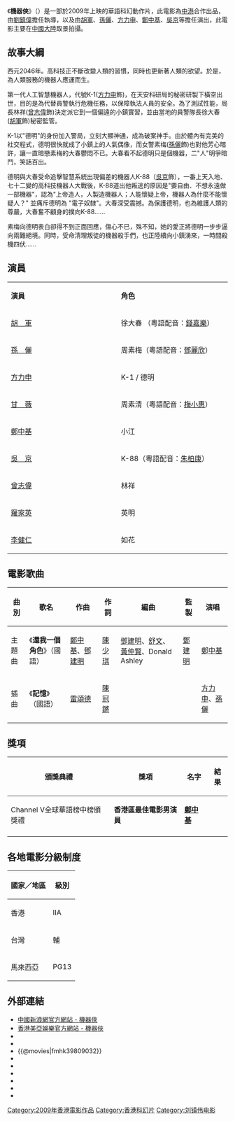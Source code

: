 {{Infobox Film
| name               = 機器俠
| original_name      = {{lang|en|Kung Fu Cyborg}}
| image              = Kung Fu Cyborg.jpg
| caption            = 《機器俠》中國大陸版電影海報
| director           = [[劉鎮偉|劉鎮偉]]
| producer           = [[卓伍|卓　伍]]<br/>[[汪天雲|汪天雲]]<br/>[[劉洪鵬|劉洪鵬]]<br/>[[羅雪瑩|羅雪瑩]]<br/>[[甘蕙茵|甘蕙茵]]<br/>[[朱嘉懿|朱嘉懿]]<br/>[[李莉|李　莉]]
| producer_2         = [[卓順國|卓順國]]<br/>[[徐詠雯|徐詠雯]]<br/>[[殷春樹|殷春樹]]<br/>[[胡文標|胡文標]]
| writer             = 劉鎮偉
| starring           = [[胡軍|胡　軍]]<br/>[[孫儷|孫　儷]]<br/>[[方力申|方力申]]<br/>[[鄭中基|鄭中基]]<br/>[[吳京_(演員)|吳　京]] 
| music              = [[雷頌德|雷頌德]]<br/>鄭中基
| maintheme          = 〈還我一個角色〉鄭中基
| cinematography     = 馮遠文 HKSC
| editing            = 林安兒 HKSE
| production_company = 浙江樂視鎮偉影視有限公司<br/>樂視娛樂（中國）有限公司
| distributor        = [[美亞娛樂|美亞娛樂]]
| released           = {{flagicon|CHN}}{{film date|2009|8|13}}<br/>{{flagicon|HK}}{{film date|2009|8|20}}<br/>{{flagicon|MYS}}{{film date|2009|8|27}}<br/>{{flagicon|TWN}}{{film date|2009|10|2}}
| runtime            = 103分鐘
| country            = {{中國大陸電影產地}}<br>{{香港電影產地}}
| language           = [[粵語|粵語]] / [[普通話|普通話]]
| budget             = 
| gross              = 
}}
《'''機器俠'''》（{{lang-en|'''Kung Fu Cyborg'''}}）是一部於2009年上映的華語科幻動作片，此電影為[[中華人民共和國|中]][[香港|港]]合作出品，由[[劉鎮偉|劉鎮偉]]擔任執導，以及由[[胡軍|胡軍]]、[[孫儷|孫儷]]、[[方力申|方力申]]、[[鄭中基|鄭中基]]、[[吳京_(演員)|吳京]]等擔任演出，此電影主要在[[中國大陸|中國大陸]]取景拍攝。

==故事大綱==
西元2046年。高科技正不斷改變人類的習慣，同時也更新著人類的欲望。於是，為人類服務的機器人應運而生。

第一代人工智慧機器人，代號K-1([[方力申|方力申]]飾)，在天安科研局的秘密研製下橫空出世，目的是為代替員警執行危機任務，以保障執法人員的安全。為了測試性能，局長林祥([[曾志偉|曾志偉]]飾)決定派它到一個偏遠的小鎮實習，並由當地的員警隊長徐大春([[胡軍|胡軍]]飾)秘密監管。

K-1以"德明"的身份加入警局，立刻大顯神通，成為破案神手。由於體內有完美的社交程式，德明很快就成了小鎮上的人氣偶像，而女警素梅([[孫儷|孫儷]]飾)也對他芳心暗許，讓一直暗戀素梅的大春鬱悶不已。大春看不起德明只是個機器，二"人"明爭暗鬥，笑話百出。

德明與大春受命追擊智慧系統出現偏差的機器人K-88（[[吳京_(演員)|吳京]]飾），一番上天入地、七十二變的高科技機器人大戰後，K-88道出他叛逃的原因是"要自由、不想永遠做一部機器"，認為"上帝造人，人製造機器人；人能懷疑上帝，機器人為什麼不能懷疑人？" 並痛斥德明為 "電子奴隸"。大春深受震撼。為保護德明，也為維護人類的尊嚴，大春奮不顧身的撲向K-88……

素梅向德明表白卻得不到正面回應，傷心不已，殊不知，她的愛正將德明一步步逼向兩難絕境。同時，受命清理叛徒的機器殺手們，也正陸續向小鎮湧來，一時間殺機四伏……

==演員==
{|class="wikitable" width="50%"
|- style="background:cornflowerblue; color:white" align=center
|style="width:2%"|'''演員'''||style="width:2%"|'''角色'''
|-
|[[胡軍|胡　軍]] || 徐大春 （粵語配音：[[錢嘉樂|錢嘉樂]]）
|-
|[[孫儷|孫　儷]] || 周素梅（粵語配音：[[鄧麗欣|鄧麗欣]]）
|-
|[[方力申|方力申]] || K-1 / 德明
|-
|[[甘薇|甘　薇]] || 周素清（粵語配音：[[梅小惠|梅小惠]]）
|-
|[[鄭中基|鄭中基]] || 小江
|-
|[[吳京_(演員)|吳　京]] || K-88（粵語配音：[[朱柏康|朱柏康]]）
|-
|[[曾志偉|曾志偉]] || 林祥
|-
|[[羅家英|羅家英]] || 英明
|-
|[[李健仁|李健仁]] || 如花
|}

==電影歌曲==
{| class="wikitable"
|-
! 曲別 !! 歌名 !! 作曲 !! 作詞 !! 編曲 !! 監製 !! 演唱
|-
|主題曲||《'''還我一個角色'''》（國語）||[[鄭中基|鄭中基]]、[[鄧建明|鄧建明]]||[[陳少琪|陳少琪]]||[[鄧建明|鄧建明]]、[[舒文_(音樂人)|舒文]]、[[黃仲賢|黃仲賢]]、Donald Ashley||[[鄧建明|鄧建明]]||[[鄭中基|鄭中基]]
|-
|插曲||《'''記憶'''》（國語）||[[雷頌德|雷頌德]]||[[陳冠鏘|陳冠鏘]]||||||[[方力申|方力申]]、[[孫儷|孫儷]]
|}

==獎項==
{|class="wikitable"
!頒獎典禮!!獎項!!名字!!結果
|-
|Channel V全球華語榜中榜頒獎禮||'''香港區最佳電影男演員'''|| '''[[鄭中基|鄭中基]]'''||{{won}}
|-
|}

==各地電影分級制度==
{|class="wikitable" style="text-align:center;"
|-
!國家／地區 !!級別
|-
|香港 ||IIA
|-
|台灣 ||輔
|-
|馬來西亞 ||PG13
|}

==外部連結==
*[https://web.archive.org/web/20090712203722/http://jiqixia.ent.sina.com.cn/ 中國新浪網官方網站 - 機器俠]
*[http://kungfucyborg.meiah.com/ 香港美亞娛樂官方網站 - 機器俠] {{Wayback|url=http://kungfucyborg.meiah.com/ |date=20200906140931 }}
*{{Yahoomovie id|3187}}
*{{MSN movie|1097}}
*{{@movies|fmhk39809032}}
*{{hkmdb title|13643}}
*{{douban}}
*{{Mtime|92749}}
*{{Amg movie|499549}}
*{{rotten-tomatoes|kung-fu-cyborg}}
*{{imdb title|1494775}}

{{劉鎮偉}}
{{吴京}}

[[Category:2009年香港電影作品|Category:2009年香港電影作品]]
[[Category:香港科幻片|Category:香港科幻片]]
[[Category:刘镇伟电影|Category:刘镇伟电影]]